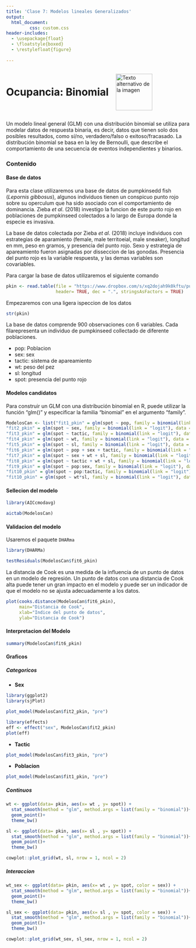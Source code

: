 ---
title: 'Clase 7: Modelos lineales Generalizados'
output:
  html_document:
         css: custom.css
header-includes:
  - \usepackage{float}
  - \floatstyle{boxed}
  - \restylefloat{figure}
  
---

<div style="display:flex; align-items:center;">
  <h1 style="margin:0;">Ocupancia: Binomial</h1>
  <img src="imagenes/HNBI_LOGO2.jpg" alt="Texto alternativo de la imagen" style="width:100px; margin-left:20px;">
</div>


Un modelo lineal general (GLM) con una distribución binomial se utiliza para modelar datos de respuesta binaria, es decir, datos que tienen solo dos posibles resultados, como sí/no, verdadero/falso o exitoso/fracasado. La distribución binomial se basa en la ley de Bernoulli, que describe el comportamiento de una secuencia de eventos independientes y binarios.


### Contenido{.tabset .tabset-pills}

#### Base de datos

Para esta clase utilizaremos una base de datos de pumpkinsedd fish (*Lepornis gibbosus*), algunos individuos tienen un conspicuo punto rojo sobre su operculum que ha sido asociado con el comportamiento de dominancia. Zieba *et al*. (2018) investigo la funcion de este punto rojo en poblaciones de pumpkinseed colectados a lo largo de Europa donde la especie es invasiva.

La base de datos colectada por Zieba *et al*. (2018) incluye individuos con estrategias de aparamiento (female, male territoeial, male sneaker), longitud en mm, peso en gramos, y presencia del punto rojo. Sexo y estrategia de apareamiento fueron asignadas por disseccion de las gonodas. Presencia del punto rojo es la variable respuesta, y las demas variables son covariables. 

Para cargar la base de datos utilizaremos el siguiente comando

```{r}
pkin <- read.table(file = "https://www.dropbox.com/s/xq2dojah9k0kftu/pumpkinseed.txt?dl=1",
                   header= TRUE, dec = ".", stringsAsFactors = TRUE)
```

Empezaremos con una ligera ispeccion de los datos

```{r}
str(pkin)
```

La base de datos comprende 900 observaciones con 6 variables. Cada filarepresenta un individuo de pumpkinseed collectado de diferente poblaciones. 

- pop: Poblacion
- sex: sex
- tactic: sistema de apareamiento
- wt: peso del pez
- sl: longitud
- spot: presencia del punto rojo

#### Modelos candidatos


Para construir un GLM con una distribución binomial en R, puede utilizar la función "glm()" y especificar la familia "binomial" en el argumento "family".

```{r}
ModelosCan <- list("fit1_pkin" = glm(spot ~ pop, family = binomial(link = "logit"), data = pkin),
"fit2_pkin" = glm(spot ~ sex, family = binomial(link = "logit"), data = pkin),
"fit3_pkin" = glm(spot ~ tactic, family = binomial(link = "logit"), data = pkin),
"fit4_pkin" = glm(spot ~ wt, family = binomial(link = "logit"), data = pkin),
"fit5_pkin" = glm(spot ~ sl, family = binomial(link = "logit"), data = pkin),
"fit6_pkin" = glm(spot ~ pop + sex + tactic, family = binomial(link = "logit"), data = pkin),
"fit7_pkin" = glm(spot ~ sex + wt + sl, family = binomial(link = "logit"), data = pkin),
"fit8_pkin" = glm(spot ~ tactic + wt + sl, family = binomial(link = "logit"), data = pkin),
"fit9_pkin" = glm(spot ~ pop:sex, family = binomial(link = "logit"), data = pkin),
"fit10_pkin" = glm(spot ~ pop:tactic, family = binomial(link = "logit"), data = pkin),
"fit10_pkin" = glm(spot ~ wt*sl, family = binomial(link = "logit"), data = pkin))
```

#### Sellecion del modelo

```{r}
library(AICcmodavg)

aictab(ModelosCan)


```

#### Validacion del modelo

Usaremos el paquete `DHARma`

```{r}
library(DHARMa)

testResiduals(ModelosCan$fit6_pkin)
```

La distancia de Cook es una medida de la influencia de un punto de datos en un modelo de regresión. Un punto de datos con una distancia de Cook alta puede tener un gran impacto en el modelo y puede ser un indicador de que el modelo no se ajusta adecuadamente a los datos.

```{r}
plot(cooks.distance(ModelosCan$fit6_pkin),
     main="Distancia de Cook", 
     xlab="Indice del punto de datos", 
     ylab="Distancia de Cook")

```


#### Interpretacion del Modelo

```{r}
summary(ModelosCan$fit6_pkin)
```

#### Graficos{.tabset .tabset-pills}

##### Categoricos

- **Sex**

:::{.notes}

```{r, fig.align='center'}
library(ggplot2)
library(sjPlot)

plot_model(ModelosCan$fit2_pkin, "pre")

library(effects)
eff <- effect("sex", ModelosCan$fit2_pkin)
plot(eff)

```

:::

- **Tactic**

:::{.notes}

```{r, fig.align='center'}

plot_model(ModelosCan$fit3_pkin, "pre")
```

:::

- **Poblacion**

:::{.notes}

```{r}
plot_model(ModelosCan$fit1_pkin, "pre")
```
:::

##### Continuos


```{r, fig.align='center'}

wt <- ggplot(data= pkin, aes(x= wt , y= spot)) +
  stat_smooth(method = "glm", method.args = list(family = "binomial"))+
  geom_point()+
  theme_bw()

sl <- ggplot(data= pkin, aes(x= sl , y= spot)) +
  stat_smooth(method = "glm", method.args = list(family = "binomial"))+
  geom_point()+
  theme_bw()

cowplot::plot_grid(wt, sl, nrow = 1, ncol = 2)
```

##### Interaccion

```{r, fig.align='center'}

wt_sex <- ggplot(data= pkin, aes(x= wt , y= spot, color = sex)) +
  stat_smooth(method = "glm", method.args = list(family = "binomial"))+
  geom_point()+
  theme_bw()

sl_sex <- ggplot(data= pkin, aes(x= sl , y= spot, color = sex)) +
  stat_smooth(method = "glm", method.args = list(family = "binomial"))+
  geom_point()+
  theme_bw()

cowplot::plot_grid(wt_sex, sl_sex, nrow = 1, ncol = 2)
```

